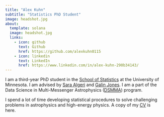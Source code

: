 ```yaml
---
title: "Alex Kuhn"
subtitle: "Statistics PhD Student"
image: headshot.jpg
about:
  template: solana
  image: headshot.jpg
  links:
    - icon: github
      text: Github
      href: https://github.com/alexkuhn0115
    - icon: linkedin
      text: LinkedIn
      href: https://www.linkedin.com/in/alex-kuhn-290b34143/
---
```


I am a third-year PhD student in the [School of Statistics](https://cla.umn.edu/statistics) at the University of Minnesota. I am advised by [Sara Algeri](https://salgeri.umn.edu/) and [Galin Jones](https://galinj.github.io/). I am a part of the Data Science in Multi-Messenger Astrophysics ([DSMMA](https://dsmma.umn.edu/)) program. 

I spend a lot of time developing statistical procedures to solve challenging problems in astrophysics and high-energy physics. A copy of my [CV](cv_fall_2024.pdf) is here. 
